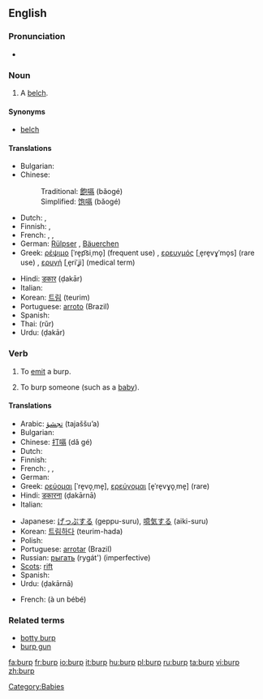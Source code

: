 ==English==

===Pronunciation===
* {{rhymes|ɜː(r)p}}

===Noun===
{{en-noun}}

# A [[belch]].

====Synonyms====
* [[belch]]

====Translations====
{{trans-top|a belch}}
* Bulgarian: {{t|bg|оригване|sc=Cyrl}}
* Chinese:
*: Traditional: [[飽嗝]] (bǎogé)
*: Simplified: [[饱嗝]] (bǎogé)
* Dutch: {{t+|nl|boer}}, {{t+|nl|oprisping}}
* Finnish: {{t-|fi|röyhtäys}}, {{t-|fi|röyhtäisy}}
* French: {{t+|fr|rot|m}}, {{t|fr|renvoi|m}}, {{t|fr|éructation|f}}
* German: [[Rülpser]] {{m}}, [[Bäuerchen]] {{n}}
* Greek: [[ρέψιμο]] [ˈre̞p͡siˌmo̞] (frequent use) {{n}}, [[ερευγμός]] [ˌe̞re̞vɣˈmo̞s] (rare use) {{m}}, [[ερυγή]] [ˌe̞riˈʝi] (medical term) {{f}}
{{trans-mid}}
* Hindi: [[डकार]] (ḍakār) {{f}}
* Italian: {{t+|it|rutto|m}}
* Korean: [[트림]] (teurim)
* Portuguese: [[arroto]] (Brazil)
* Spanish: {{t+|es|eructar|m}}
* Thai: {{Thai|[[เรอ]]}} (rŭr)
* Urdu: {{ur-Arab|[[ڈکار]]}} (ḍakār) {{f}}
{{trans-bottom}}

===Verb===
{{en-verb}}

# {{intransitive}} To [[emit]] a burp.
# {{transitive}} To burp someone (such as a [[baby]]).

====Translations====
{{trans-top|to emit a burp}}
* Arabic: [[تجشؤ]] (tajaššuʼa)
* Bulgarian: {{t|bg|оригвам се|sc=Cyrl}}
* Chinese: [[打嗝]] (dǎ gé)
* Dutch: {{t+|nl|boeren}}
* Finnish: {{t-|fi|röyhtäistä}}
* French: {{t|fr|roter}}, {{t|fr|faire un rot}}, {{t|fr|éructer}}
* German: {{t+|de|rülpsen}}
* Greek: [[ρεύομαι]] [ˈre̞vo̞ˌme̞], [[ερεύγομαι]] [e̞ˈre̞vɣo̞ˌme̞] (rare)
* Hindi: [[डकारना]] (ḍakārnā)
* Italian: {{t-|it|ruttare}}
{{trans-mid}}
* Japanese: [[げっぷする]] (geppu-suru), [[噫気する]] (aiki-suru)
* Korean: [[트림]]하다 (teurim-hada)
* Polish: {{t+|pl|bekać}}
* Portuguese: [[arrotar]] (Brazil)
* Russian: [[рыгать]] (rygát') (imperfective)
* [[Scots]]: [[rift#Scots|rift]]
* Spanish: {{t+|es|eructar}}
* Urdu: {{ur-Arab|[[ڈکارنا]]}} (ḍakārnā)
{{trans-bottom}}

{{trans-top|to burp someone}}
* French: {{t|fr|faire}} {{t|fr|faire son rot}} (à un bébé)
{{trans-mid}}
{{trans-bottom}}

===Related terms===
* [[botty burp]]
* [[burp gun]]

[[Category:Babies]]

[[fa:burp]]
[[fr:burp]]
[[io:burp]]
[[it:burp]]
[[hu:burp]]
[[pl:burp]]
[[ru:burp]]
[[ta:burp]]
[[vi:burp]]
[[zh:burp]]